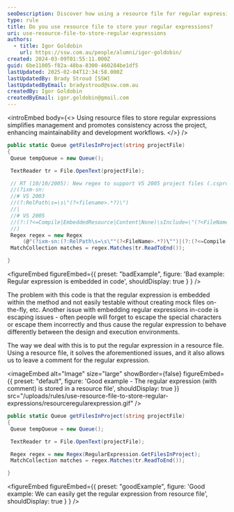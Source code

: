 ```yaml
---
seoDescription: Discover how using a resource file for regular expressions simplifies management and improves maintainability.
type: rule
title: Do you use resource file to store your regular expressions?
uri: use-resource-file-to-store-regular-expressions
authors:
  - title: Igor Goldobin
    url: https://ssw.com.au/people/alumni/igor-goldobin/
created: 2024-03-09T01:55:11.000Z
guid: 6be11005-f82a-48ba-8300-460284be1df5
lastUpdated: 2025-02-04T12:34:58.000Z
lastUpdatedBy: Brady Stroud [SSW]
lastUpdatedByEmail: bradystroud@ssw.com.au
createdBy: Igor Goldobin
createdByEmail: igor.goldobin@gmail.com
---
```


<introEmbed
  body={<>
Using resource files to store regular expressions simplifies management and promotes consistency across the project, enhancing maintainability and development workflows.
  </>}
/>
```cs
public static Queue getFilesInProject(string projectFile)
{
 Queue tempQueue = new Queue();

 TextReader tr = File.OpenText(projectFile);

 // RT (10/10/2005): New regex to support VS 2005 project files (.csproj & .vbproj)
 //(?ixm-sn:
 //# VS 2003
 //(?:RelPath\s=\s\"(?<filename>.*?)\")
 //|
 //# VS 2005
 //(?:(?<=Compile|EmbeddedResource|Content|None)\sInclude=\"(?<FileName>.*?)\")
 //)
 Regex regex = new Regex
     (@"(?ixm-sn:(?:RelPath\s=\s\""(?<FileName>.*?)\"")|(?:(?<=Compile|EmbeddedResource|Content|None)\sInclude=\""(?<FileName>.*?)\""))");
 MatchCollection matches = regex.Matches(tr.ReadToEnd());

}
```

<figureEmbed figureEmbed={{
  preset: "badExample",
  figure: 'Bad example: Regular expression is embedded in code',
  shouldDisplay: true
} } />


The problem with this code is that the regular expression is embedded within the method and not easily testable without creating mock files on-the-fly, etc. Another issue with embedding regular expressions in-code is escaping issues - often people will forget to escape the special characters or escape them incorrectly and thus cause the regular expression to behave differently between the design and execution environments.

The way we deal with this is to put the regular expression in a resource file. Using a resource file, it solves the aforementioned issues, and it also allows us to leave a comment for the regular expression.


<imageEmbed
  alt="Image"
  size="large"
  showBorder={false}
  figureEmbed={{
    preset: "default",
    figure: 'Good example - The regular expression (with comment) is stored in a resource file',
    shouldDisplay: true
  }}
  src="/uploads/rules/use-resource-file-to-store-regular-expressions/resourceregularexpression.gif"
/>

```cs
public static Queue getFilesInProject(string projectFile)
{
 Queue tempQueue = new Queue();

 TextReader tr = File.OpenText(projectFile);

 Regex regex = new Regex(RegularExpression.GetFilesInProject);
 MatchCollection matches = regex.Matches(tr.ReadToEnd());

}
```

<figureEmbed figureEmbed={{
  preset: "goodExample",
  figure: 'Good example: We can easily get the regular expression from resource file',
  shouldDisplay: true
} } />
